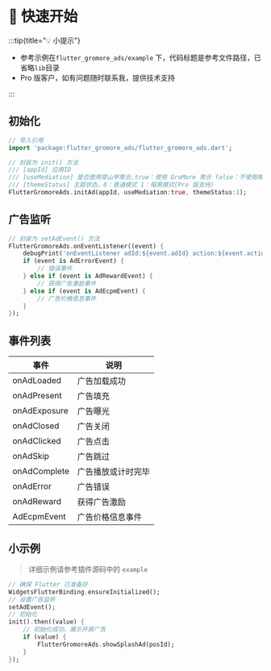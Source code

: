 
# 🦜 快速开始

:::tip{title="💡 小提示"}

 - 参考示例在`flutter_gromore_ads/example` 下，代码标题是参考文件路径，已省略`lib`目录
 - Pro 版客户，如有问题随时联系我，提供技术支持

:::

## 初始化

```dart title="example/main.dart"
// 导入引用
import 'package:flutter_gromore_ads/flutter_gromore_ads.dart';

// 封装为 init() 方法
/// [appId] 应用ID
/// [useMediation] 是否使用穿山甲聚合,true：使用 GroMore 聚合 false：不使用聚合，仅使用穿山甲(Pro 版支持)
/// [themeStatus] 主题状态，0：普通模式 1：暗黑模式(Pro 版支持)
FlutterGromoreAds.initAd(appId, useMediation:true, themeStatus:1);
```


## 广告监听

```dart {7} title="example/main.dart"
// 封装为 setAdEvent() 方法
FlutterGromoreAds.onEventListener((event) {
    debugPrint('onEventListener adId:${event.adId} action:${event.action}');
    if (event is AdErrorEvent) {
        // 错误事件
    } else if (event is AdRewardEvent) {
        // 获得广告激励事件
    } else if (event is AdEcpmEvent) {
        // 广告价格信息事件
    }
});
```


## 事件列表

|事件|说明|
|-|-|
|onAdLoaded|广告加载成功|
|onAdPresent|广告填充|
|onAdExposure|广告曝光|
|onAdClosed|广告关闭|
|onAdClicked|广告点击|
|onAdSkip|广告跳过|
|onAdComplete|广告播放或计时完毕|
|onAdError|广告错误|
|onAdReward|获得广告激励|
|AdEcpmEvent|广告价格信息事件|

## 小示例

> 详细示例请参考插件源码中的 `example`

```dart {8-10} title="example/main.dart"
// 确保 Flutter 已准备好
WidgetsFlutterBinding.ensureInitialized();
// 设置广告监听
setAdEvent();
// 初始化
init().then((value) {
    // 初始化成功，展示开屏广告
    if (value) {
        FlutterGromoreAds.showSplashAd(posId);
    }
});
```




